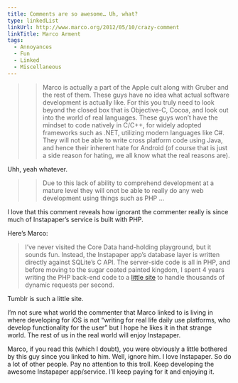 ```yaml
---
title: Comments are so awesome… Uh, what?
type: linkedList
linkUrl: http://www.marco.org/2012/05/10/crazy-comment
linkTitle: Marco Arment
tags:
  - Annoyances
  - Fun
  - Linked
  - Miscellaneous
---
```


>> Marco is actually a part of the Apple cult along with Gruber and the rest of them. These guys have no idea what actual software development is actually like. For this you truly need to look beyond the closed box that is Objective-C, Cocoa, and look out into the world of real languages. These guys won’t have the mindset to code natively in C/C++, for widely adopted frameworks such as .NET, utilizing modern languages like C#. They will not be able to write cross platform code using Java, and hence their inherent hate for Android (of course that is just a side reason for hating, we all know what the real reasons are).

Uhh, yeah whatever.

>> Due to this lack of ability to comprehend development at a mature level they will onot be able to really do any web development using things such as PHP …

I love that this comment reveals how ignorant the commenter really is since much of Instapaper’s service is built with PHP.

Here’s Marco:

> I’ve never visited the Core Data hand-holding playground, but it sounds fun. Instead, the Instapaper app’s database layer is written directly against SQLite’s C API. The server-side code is all in PHP, and before moving to the sugar coated painted kingdom, I spent 4 years writing the PHP back-end code to a [little site](http://www.tumblr.com/) to handle thousands of dynamic requests per second.

Tumblr is such a little site.

I’m not sure what world the commenter that Marco linked to is living in where developing for iOS is not “writing for real life daily use platforms, who develop functionality for the user” but I hope he likes it in that strange world. The rest of us in the real world will enjoy Instapaper.

Marco, if you read this (which I doubt), you were obviously a little bothered by this guy since you linked to him. Well, ignore him. I love Instapaper. So do a lot of other people. Pay no attention to this troll. Keep developing the awesome Instapaper app/service. I’ll keep paying for it and enjoying it.
